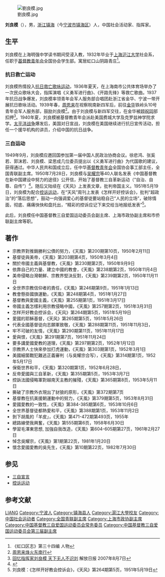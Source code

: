 [[File:劉良模.jpg|thumb]]

'''刘良模'''（{{bd|1909年||1988年}}），男，[[浙江|浙江]][[镇海县|镇海]]（今[[宁波市|宁波市]][[镇海区_(宁波市)|镇海区]]）人，中国社会活动家、指挥家。

== 生平 ==
刘良模在上海明强中学读书期间受浸入教，1932年毕业于[[上海|上海]][[沪江大学|沪江大学]]社会系，任职于[[基督教青年会|基督教青年会]]全国协会学生部。寓居虹口山阴路青庄<ref>《虹口区志》第三十四编 人物</ref>。

=== 抗日救亡运动 ===
刘良模热情投入[[抗日救亡歌咏运动|抗日救亡歌咏运动]]，1936年夏天，在上海南市公共体育场举办了一次民众歌咏大会，指挥演唱《义勇军进行曲》、《开路先锋》等救亡歌曲。1937年抗日战争爆发，刘良模率领青年会军人服务部合唱团赴浙江省金华、宁波一带开展抗日歌咏活动。1939年春，[[周恩来|周恩来]]在视察皖南新四军后，前往[[金华|金华]]铁岭头10号青年会军人服务部，鼓励刘良模<ref>[http://www.zhou-enlai.com/file/4/fhdn/fhdn0003.htm 周恩来烽火东南行]{{dead link|date=2017年11月 |bot=InternetArchiveBot |fix-attempted=yes }}</ref>。由于刘良模与新四军交往，在金华被[[顾祝同|顾祝同]]部扣押<ref>[http://www.sina.com.cn 回忆指挥家刘良模 天下无人不识刘] {{Wayback|url=http://www.sina.com.cn/ |date=20200914120643 }}解放日报 2007年8月7日</ref>。1940年夏，刘良模被基督教青年会派赴美国费城大学及克罗兹神学院求学。[[太平洋战争|太平洋战争]]爆发后，美国对日宣战，刘良模在美国继续进行抗日宣传活动，担任一个援华机构的讲员，介绍中国的抗日战争。

=== 三自运动 ===
1949年9月，刘良模应邀回国参加第一届中国人民政治协商会议。徐悲鸿、张奚若、郭沫若、刘良模、梁思成几位委员提出以《义勇军进行曲》为代国歌的建议，获得通过。中华人民共和国成立后，任中华[[基督教青年会|基督教青年会]]全国协会事工部主任，全国青联副主席。1950年7月28日，刘良模与[[吴耀宗|吴耀宗]]等40人联名发表《中国基督教在新中国建设中努力的途径》公开信，开始了基督教三自革新运动（“自治、自尊、自传”）<ref>{{Cite web |url=http://libproject.hkbu.edu.hk/trsimage/christian/er00759.pdf |title=《新华日报》转载《中国基督教人士发表宣言》简报，1950年 |accessdate=2007-10-03 |archive-date=2007-09-30 |archive-url=https://web.archive.org/web/20070930201251/http://libproject.hkbu.edu.hk/trsimage/christian/er00759.pdf |dead-url=no }}</ref>。随后又陆续在《天风》上发表文章，批判帝国主义。1951年5月19日，刘良模为配合[[控诉运动|控诉运动]]，在“天风”周刊上发表《怎样开好控诉会》，批判“超政治”的“落后思想”，鼓动一向强调爱心的基督徒要站稳自己“人民的立场”，破除情面，彻底、痛痛快快和盘托出，“精彩的控诉应记下来交给当地报纸发表”<ref>刘良模：《怎样开好教会控诉会》，《天风》第264期第5页，1951年5月19日</ref>。

此后，刘良模任中国基督教三自爱国运动委员会副主席、上海市政协副主席和市侨联副主席等职。

== 著作 ==
*宗教界對推銷勝利公債的努力，《天風》第200期第10页，1950年2月11日
*基督徒與美帝，《天風》第203期第4页，1950年3月4日
*關於帝國主義與基督教，《天風》第230期第2页，1950年9月9日
*依靠自己的力量、建立中國的教會，《天風》第238期第2页，1950年11月4日
*美帝侵略台灣朝鮮、宗教界堅決反對，《天風》第239期第2页，1950年11月11日
*全世界宗教信仰者的責任，《天風》第246期第9页，1951年1月13日
*教會懸掛國旗運動，《天風》第248期第4页，1951年1月27日
*基督教與愛國主義，《天風》第255期第1页，1951年3月17日
*帝國主義怎樣利用宗教侵略中國，《天風》第257期第2页，1951年3月31日
*怎样开好教会控诉会，《天风》第264期第5页，1951年5月19日
*愛國的耶穌基督，《天风》第265期第5页，1951年5月26日
*代表全國基督徒向志願軍致敬，《天風》第288期第11页，1951年11月3日，
*牢不可破的友情，《天風》第290期第11页，1951年11月17日
*愛與恨，《天風》第291期第7页，1951年11月24日
*要多講愛國愛教的道理，《天風》第297期第2页，1952年1月12日
*宗教界人士快來參加打虎運動，《天風》第303期第1页，1952年3月1日
*美國細箘戰犯難逃正義審判（与吳耀宗合写），《天風》第314期第1页，1952年5月17日
*保衛世界和平，《天風》第320期第1页，1952年6月28日，
*反帝愛國與三自革新，《天風》第355期第5页，1953年3月7日
*控訴法國侵略軍對越南天主教的摧殘，《天風》第365期第8页，1953年5月11日
*撕破了宗教外衣現出了豺狼的原形，《天風》第372期第7页
*基督教在抗美援朝運動中的努力，《天風》第379期第5页，1953年8月31日
*愛國愛教的一致性，《天風》第384-385期第6页，1953年10月6日
*全世界基督徒都熱愛和平，《天風》第388期第1页，1953年11月2日
*剝下胡風的「羊皮」，《天風》第471-472期第493页，1955年 
*總路線使我興奮，《天風》第555期第6页，1958年6月30日
*學習毛澤東思想, 加強自我改造，《天風》第604-605期第27页，1961年2月27日
*悼念吳耀宗，《天風》第1期第22页，1981年1月20日
*懷念愛國愛教的吳先生，《天風》第10期第22页，1982年7月30日

== 参见 ==
* [[三自宣言|三自宣言]]
* [[控诉运动|控诉运动]]

== 参考文献 ==
{{reflist}}

{{Navboxes
| title  = 刘良模在[[中国基督教三自爱国运动委员会|中国基督教三自爱国运动委员会]]的职务
| list1  =
{{中国基督教三自爱国运动委员会第一届委员会}}
{{中国基督教三自爱国运动委员会第二届委员会}}
}}
{{Navboxes 
| title  = 刘良模在[[中华全国青年联合会|中华全国青年联合会]]的职务
| list1  =
{{中华全国民主青年联合总会第一届委员会}}
{{中华全国民主青年联合会第二届委员会}}
{{中华全国青年联合会第三届委员会}}
{{中华全国青年联合会第四届委员会}}
}}

{{Authority control}}
{{DEFAULTSORT:Liu刘}}
[[Category:刘姓|LIANG]]
[[Category:宁波人|Category:宁波人]]
[[Category:镇海县人|Category:镇海县人]]
[[Category:滬江大學校友|Category:滬江大學校友]]
[[Category:中国社会运动者|Category:中国社会运动者]]
[[Category:全国青联副主席|Category:全国青联副主席]]
[[Category:上海市政协副主席|Category:上海市政协副主席]]
[[Category:中国基督教三自爱国运动委员会常务委员|Category:中国基督教三自爱国运动委员会常务委员]]
[[Category:中国基督教三自爱国运动委员会第三届副主席|Category:中国基督教三自爱国运动委员会第三届副主席]]